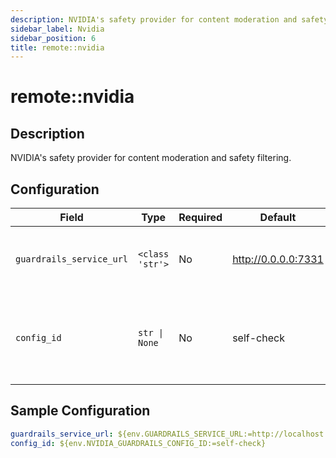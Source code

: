 ```yaml
---
description: NVIDIA's safety provider for content moderation and safety filtering
sidebar_label: Nvidia
sidebar_position: 6
title: remote::nvidia
---
```


# remote::nvidia

## Description

NVIDIA's safety provider for content moderation and safety filtering.

## Configuration

| Field | Type | Required | Default | Description |
|-------|------|----------|---------|-------------|
| `guardrails_service_url` | `<class 'str'>` | No | http://0.0.0.0:7331 | The url for accessing the Guardrails service |
| `config_id` | `str \| None` | No | self-check | Guardrails configuration ID to use from the Guardrails configuration store |

## Sample Configuration

```yaml
guardrails_service_url: ${env.GUARDRAILS_SERVICE_URL:=http://localhost:7331}
config_id: ${env.NVIDIA_GUARDRAILS_CONFIG_ID:=self-check}
```
